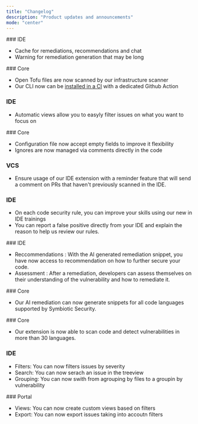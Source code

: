```yaml
---
title: "Changelog"
description: "Product updates and announcements"
mode: "center"
---
```


<Update label="August 28th, 2025">
  ### IDE

  - Cache for remediations, recommendations and chat
  - Warning for remediation generation that may be long
    
</Update>

<Update label="August 18th, 2025">
  ### Core

  - Open Tofu files are now scanned by our infrastructure scanner
  - Our CLI now can be [installed in a CI](/content/admins/setup_CI_integration) with a dedicated Github Action

  ### IDE

  - Automatic views allow you to easyly filter issues on what you want to focus on
</Update>

<Update label="July 29th, 2025">
  ### Core

  - Configuration file now accept empty fields to improve it flexibility
  - Ignores are now managed via comments directly in the code

  ### VCS

  - Ensure usage of our IDE extension with a reminder feature that will send a comment on PRs that haven't previously scanned in the IDE.

  ### IDE

  - On each code security rule, you can improve your skills using our new in IDE trainings
  - You can report a false positive directly from your IDE and explain the reason to help us review our rules.
</Update>

<Update label="July 19th, 2025">
  ### IDE

  - Reccommendations : With the AI generated remediation snippet, you have now access to recommendation on how to further secure your code.
  - Assessment : After a remediation, developers can assess themselves on their understanding of the vulnerability and how to remediate it.
</Update>

<Update label="July 9th, 2025">
  ### Core

  - Our AI remediation can now generate snippets for all code languages supported by Symbiotic Security.
</Update>

<Update label="May 23rd, 2025">
  ### Core

  - Our extension is now able to scan code and detect vulnerabilities in more than 30 languages.

  ### IDE

  - Filters: You can now filters issues by severity
  - Search: You can now serach an issue in the treeview
  - Grouping: You can now swith from agrouping by files to a groupin by vulnerability
</Update>

<Update label="May 16th, 2025">
  ### Portal

  - Views: You can now create custom views based on filters
  - Export: You can now export issues taking into accoutn filters
</Update>